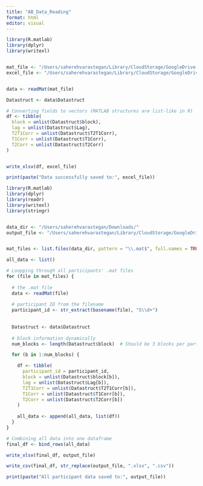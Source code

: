 ```yaml
---
title: "AB_Data_Reading"
format: html
editor: visual
---
```


```r

library(R.matlab)   
library(dplyr)      
library(writexl)    


mat_file <- "/Users/saherehvarastegan/Library/CloudStorage/GoogleDrive-svara010@ucr.edu/My Drive/UCR/Data/Sham/58/Record_S58_ID_sn1_b1.mat"
excel_file <- "/Users/saherehvarastegan/Library/CloudStorage/GoogleDrive-svara010@ucr.edu/My Drive/UCR/Data/Sham/58/b1"


data <- readMat(mat_file)

Datastruct <- data$Datastruct 

# Converting fields to vectors (MATLAB structures are list-like in R)
df <- tibble(
  block = unlist(Datastruct$block),
  lag = unlist(Datastruct$Lag),
  T2T1Corr = unlist(Datastruct$T2T1Corr),
  T1Corr = unlist(Datastruct$T1Corr),
  T2Corr = unlist(Datastruct$T2Corr)
)


write_xlsx(df, excel_file)

print(paste("Data successfully saved to:", excel_file))

```

```r

library(R.matlab)   
library(dplyr)      
library(readr)      
library(writexl)    
library(stringr)    


data_dir <- "/Users/saherehvarastegan/Downloads/"  
output_file <- "/Users/saherehvarastegan/Library/CloudStorage/GoogleDrive-svara010@ucr.edu/My Drive/UCR/Data/all_participants_data.xlsx"


mat_files <- list.files(data_dir, pattern = "\\.mat$", full.names = TRUE)

all_data <- list()

# Loopping through all participants' .mat files
for (file in mat_files) {
  
  # the .mat file
  data <- readMat(file)
  
  # participant ID from the filename 
  participant_id <- str_extract(basename(file), "S\\d+")
  
  
  Datastruct <- data$Datastruct
  
  # block information dynamically
  num_blocks <- length(Datastruct$block)  # Should be 3 blocks per participant

  for (b in 1:num_blocks) {

    df <- tibble(
      participant_id = participant_id,
      block = unlist(Datastruct$block[b]),
      lag = unlist(Datastruct$Lag[b]),
      T2T1Corr = unlist(Datastruct$T2T1Corr[b]),
      T1Corr = unlist(Datastruct$T1Corr[b]),
      T2Corr = unlist(Datastruct$T2Corr[b])
    )
    
    all_data <- append(all_data, list(df))
  }
}

# Combining all data into one dataframe
final_df <- bind_rows(all_data)

write_xlsx(final_df, output_file)

write_csv(final_df, str_replace(output_file, ".xlsx", ".csv"))

print(paste("All participant data saved to:", output_file))

```

